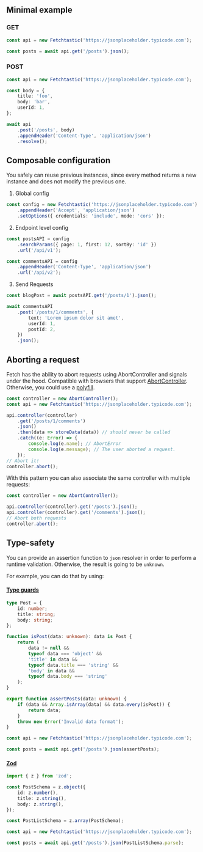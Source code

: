 ## Minimal example

### GET

```typescript
const api = new Fetchtastic('https://jsonplaceholder.typicode.com');

const posts = await api.get('/posts').json();
```

### POST

```typescript
const api = new Fetchtastic('https://jsonplaceholder.typicode.com');

const body = {
    title: 'foo',
    body: 'bar',
    userId: 1,
};

await api
    .post('/posts', body)
    .appendHeader('Content-Type', 'application/json')
    .resolve();
```

## Composable configuration

You safely can reuse previous instances, since every method returns a new instance and does not modify the previous one.

1. Global config

```typescript
const config = new Fetchtastic('https://jsonplaceholder.typicode.com')
    .appendHeader('Accept', 'application/json')
    .setOptions({ credentials: 'include', mode: 'cors' });
```

2. Endpoint level config

```typescript
const postsAPI = config
    .searchParams({ page: 1, first: 12, sortBy: 'id' })
    .url('/api/v1');

const commentsAPI = config
    .appendHeader('Content-Type', 'application/json')
    .url('/api/v2');
```

3. Send Requests

```typescript
const blogPost = await postsAPI.get('/posts/1').json();

await commentsAPI
    .post('/posts/1/comments', {
        text: 'Lorem ipsum dolor sit amet',
        userId: 1,
        postId: 2,
    })
    .json();
```

## Aborting a request

Fetch has the ability to abort requests using AbortController and signals under the hood.
Compatible with browsers that support [AbortController](https://developer.mozilla.org/en-US/docs/Web/API/AbortController). Otherwise, you could use a [polyfill](https://www.npmjs.com/package/abortcontroller-polyfill).

```typescript
const controller = new AbortController();
const api = new Fetchtastic('https://jsonplaceholder.typicode.com');

api.controller(controller)
    .get('/posts/1/comments')
    .json()
    .then(data => storeData(data)) // should never be called
    .catch((e: Error) => {
        console.log(e.name); // AbortError
        console.log(e.message); // The user aborted a request.
    });
// Abort it!
controller.abort();
```

With this pattern you can also associate the same controller with multiple requests:

```typescript
const controller = new AbortController();

api.controller(controller).get('/posts').json();
api.controller(controller).get('/comments').json();
// Abort both requests
controller.abort();
```

## Type-safety

You can provide an assertion function to `json` resolver in order to perform a runtime validation. Otherwise, the result is going to be `unknown`.

For example, you can do that by using:

#### [Type guards](https://www.typescriptlang.org/docs/handbook/2/narrowing.html#using-type-predicates)

```typescript
type Post = {
    id: number;
    title: string;
    body: string;
};

function isPost(data: unknown): data is Post {
    return (
        data != null &&
        typeof data === 'object' &&
        'title' in data &&
        typeof data.title === 'string' &&
        'body' in data &&
        typeof data.body === 'string'
    );
}

export function assertPosts(data: unknown) {
    if (data && Array.isArray(data) && data.every(isPost)) {
        return data;
    }
    throw new Error('Invalid data format');
}

const api = new Fetchtastic('https://jsonplaceholder.typicode.com');

const posts = await api.get('/posts').json(assertPosts);
```

#### [Zod](https://zod.dev/)

```typescript
import { z } from 'zod';

const PostSchema = z.object({
    id: z.number(),
    title: z.string(),
    body: z.string(),
});

const PostListSchema = z.array(PostSchema);

const api = new Fetchtastic('https://jsonplaceholder.typicode.com');

const posts = await api.get('/posts').json(PostListSchema.parse);
```
